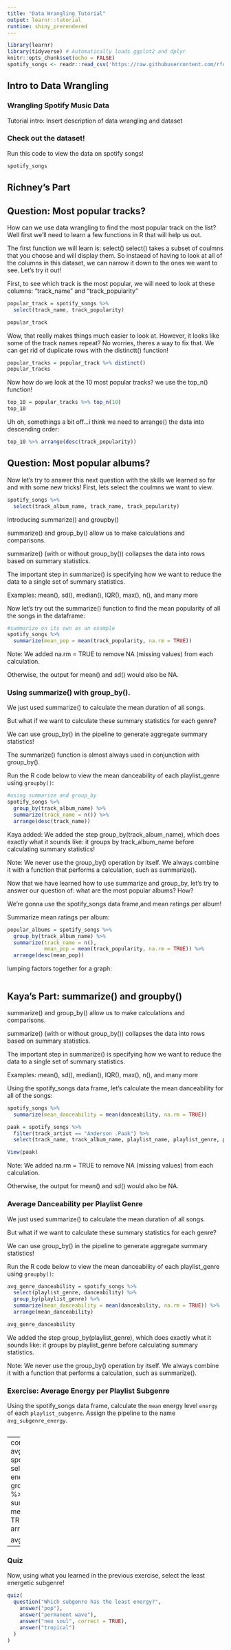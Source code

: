 ```yaml
---
title: "Data Wrangling Tutorial"
output: learnr::tutorial
runtime: shiny_prerendered
---
```


```r
library(learnr)
library(tidyverse) # Automatically loads ggplot2 and dplyr
knitr::opts_chunk$set(echo = FALSE)
spotify_songs <- readr::read_csv('https://raw.githubusercontent.com/rfordatascience/tidytuesday/master/data/2020/2020-01-21/spotify_songs.csv')
```


## Intro to Data Wrangling

### Wrangling Spotify Music Data

Tutorial intro: Insert description of data wrangling and dataset

### Check out the dataset!

Run this code to view the data on spotify songs!

```r
spotify_songs
```


## Richney's Part

## Question: Most popular tracks?

How can we use data wrangling to find the most popular track on the list? Well first we'll need to learn a few functions in R that will help us out.

The first function we will learn is: select()
select() takes a subset of coulmns that you choose and will display them. So instaead of having to look at all of the columns in this dataset, we can narrow it down to the ones we want to see. Let's try it out!

First, to see which track is the most popular, we will need to look at these columns: "track_name" and "track_popularity"
```r
popular_track = spotify_songs %>% 
  select(track_name, track_popularity)

popular_track
```


Wow, that really makes things  much easier to look at. However, it looks like some of the track names repeat? No worries, theres a way to fix that. We can get rid of duplicate rows with the distinctt() function!
```r
popular_tracks = popular_track %>% distinct()
popular_tracks
```

Now how do we look at the 10 most popular tracks? we use the top_n() function!
```r
top_10 = popular_tracks %>% top_n(10)
top_10
```

Uh oh, somethings a bit off...i think we need to arrange() the data into descending order:
```r
top_10 %>% arrange(desc(track_popularity))
```

## Question: Most popular albums?

Now let's try to answer this next question with the skills we learned so far and with some new tricks!
First, lets select the coulmns we want to view.
```r
spotify_songs %>% 
  select(track_album_name, track_name, track_popularity)
```

Introducing summarize() and groupby()

summarize() and group_by() allow us to make calculations and comparisons.

summarize() (with or without group_by()) collapses the data into rows based on summary statistics.

The important step in summarize() is specifying how we want to reduce the data to a single set of summary statistics.

Examples: mean(), sd(), median(), IQR(), max(), n(), and many more

Now let's try out the summarize() function to find the mean popularity of all the songs in the dataframe:
```r
#summarize on its own as an example
spotify_songs %>%
  summarize(mean_pop = mean(track_popularity, na.rm = TRUE))
```

Note: We added na.rm = TRUE to remove NA (missing values) from each calculation.

Otherwise, the output for mean() and sd() would also be NA.

### Using summarize() with group_by().

We just used summarize() to calculate the mean duration of all songs.

But what if we want to calculate these summary statistics for each genre?

We can use group_by() in the pipeline to generate aggregate summary statistics!

The summarize() function is almost always used in conjunction with group_by().

Run the R code below to view the mean danceability of each playlist_genre using `groupby()`:
```r
#using summarize and group_by
spotify_songs %>% 
  group_by(track_album_name) %>% 
  summarize(track_name = n()) %>% 
  arrange(desc(track_name))
```

Kaya added: We added the step group_by(track_album_name), which does exactly what it sounds like: it groups by track_album_name before calculating summary statistics!

Note: We never use the group_by() operation by itself. We always combine it with a function that performs a calculation, such as summarize().


Now that we have learned how to use summarize and group_by, let's try to answer our question of: what are the most popular albums? How?

We're gonna use the spotify_songs data frame,and mean ratings per album!

Summarize mean ratings per album:
```r
popular_albums = spotify_songs %>%
  group_by(track_album_name) %>% 
  summarize(track_name = n(),
            mean_pop = mean(track_popularity, na.rm = TRUE)) %>% 
  arrange(desc(mean_pop))
```

lumping factors together for a graph:
```r

```



## Kaya's Part: summarize() and groupby()

summarize() and group_by() allow us to make calculations and comparisons.

summarize() (with or without group_by()) collapses the data into rows based on summary statistics.

The important step in summarize() is specifying how we want to reduce the data to a single set of summary statistics.

Examples: mean(), sd(), median(), IQR(), max(), n(), and many more

Using the spotify_songs data frame, let's calculate the mean danceability for all of the songs:

```r
spotify_songs %>%
  summarize(mean_danceability = mean(danceability, na.rm = TRUE))

paak = spotify_songs %>%
  filter(track_artist == "Anderson .Paak") %>%
  select(track_name, track_album_name, playlist_name, playlist_genre, playlist_subgenre)

View(paak)
```

Note: We added na.rm = TRUE to remove NA (missing values) from each calculation.

Otherwise, the output for mean() and sd() would also be NA.


### Average Danceability per Playlist Genre

We just used summarize() to calculate the mean duration of all songs.

But what if we want to calculate these summary statistics for each genre?

We can use group_by() in the pipeline to generate aggregate summary statistics!

Run the R code below to view the mean danceability of each playlist_genre using `groupby()`:

```r
avg_genre_danceability = spotify_songs %>%
  select(playlist_genre, danceability) %>% 
  group_by(playlist_genre) %>% 
  summarize(mean_danceability = mean(danceability, na.rm = TRUE)) %>%
  arrange(mean_danceability)

avg_genre_danceability
```

We added the step group_by(playlist_genre), which does exactly what it sounds like: it groups by playlist_genre before calculating summary statistics.

Note: We never use the group_by() operation by itself. We always combine it with a function that performs a calculation, such as summarize().

### Exercise: Average Energy per Playlist Subgenre

Using the spotify_songs data frame, calculate the `mean` energy level `energy` of each `playlist_subgenre`. Assign the pipeline to the name `avg_subgenre_energy`.


```r

```

---
correct answer:
avg_subgenre_energy = spotify_songs %>%
  select(playlist_subgenre, energy) %>% 
  group_by(playlist_subgenre) %>% 
  summarize(mean_energy = mean(energy, na.rm = TRUE)) %>%
  arrange(mean_energy)

avg_subgenre_energy
---

### Quiz

Now, using what you learned in the previous exercise, select the least energetic subgenre!


```r
quiz(
  question("Which subgenre has the least energy?",
    answer("pop"),
    answer("permanent wave"),
    answer("neo soul", correct = TRUE),
    answer("tropical")
  )
)
```


